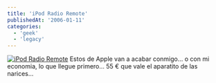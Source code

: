 ```yaml
---
title: 'iPod Radio Remote'
publishedAt: '2006-01-11'
categories:
  - 'geek'
  - 'legacy'
---
```


[![iPod Radio Remote](http://store.apple.com/Catalog/US/Images/lm_ma070ga_rr.jpg)](http://store.apple.com/Apple/WebObjects/spainstore.woa/9201201/wo/022zo9b1djAs3bH1GoTDS9GT1HI/0.SLID?mco=24F236FC&nplm=MA070) Estos de Apple van a acabar conmigo... o con mi economia, lo que llegue primero... 55 € que vale el aparatito de las narices...
